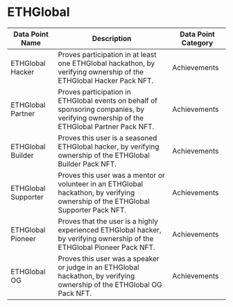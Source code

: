 
# ETHGlobal


| Data Point Name | Description | Data Point Category |
|-----------------|-------------|---------------------|
| ETHGlobal Hacker | Proves participation in at least one ETHGlobal hackathon, by verifying ownership of the ETHGlobal Hacker Pack NFT. | <span className="badge badge--primary">Achievements</span> |
| ETHGlobal Partner | Proves participation in ETHGlobal events on behalf of sponsoring companies, by verifying ownership of the ETHGlobal Partner Pack NFT. | <span className="badge badge--primary">Achievements</span> |
| ETHGlobal Builder | Proves this user is a seasoned ETHGlobal hacker, by verifying ownership of the ETHGlobal Builder Pack NFT. | <span className="badge badge--primary">Achievements</span> |
| ETHGlobal Supporter | Proves this user was a mentor or volunteer in an ETHGlobal hackathon, by verifying ownership of the ETHGlobal Supporter Pack NFT. | <span className="badge badge--primary">Achievements</span> |
| ETHGlobal Pioneer | Proves that the user is a highly experienced ETHGlobal hacker, by verifying ownership of the ETHGlobal Pioneer Pack NFT. | <span className="badge badge--primary">Achievements</span> |
| ETHGlobal OG | Proves this user was a speaker or judge in an ETHGlobal hackathon, by verifying ownership of the ETHGlobal OG Pack NFT. | <span className="badge badge--primary">Achievements</span> |

